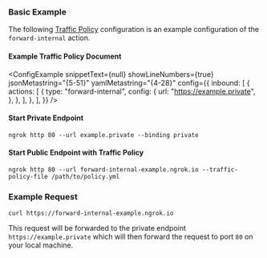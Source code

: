 
### Basic Example

The following [Traffic Policy](/docs/http/traffic-policy/) configuration is an example configuration of the `forward-internal` action.

#### Example Traffic Policy Document

<ConfigExample
	snippetText={null}
	showLineNumbers={true}
	jsonMetastring="{5-51}"
	yamlMetastring="{4-28}"
	config={{
		inbound: [
			{
				actions: [
					{
						type: "forward-internal",
						config: {
							url: "https://example.private",
						},
					},
				],
			},
		],
	}}
/>

#### Start Private Endpoint

```shell
ngrok http 80 --url example.private --binding private
```

#### Start Public Endpoint with Traffic Policy

```shell
ngrok http 80 --url forward-internal-example.ngrok.io --traffic-policy-file /path/to/policy.yml
```

### Example Request

```shell
curl https://forward-internal-example.ngrok.io
```

This request will be forwarded to the private endpoint `https://example.private` which will then forward the request to port `80` on your local machine.
